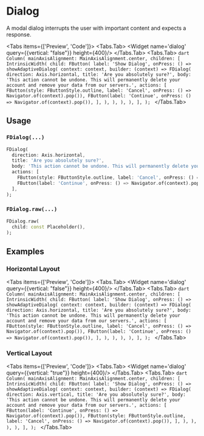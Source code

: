 
# Dialog
A modal dialog interrupts the user with important content and expects a response.

<Tabs items={['Preview', 'Code']}>
  <Tabs.Tab>
    <Widget name='dialog' query={{vertical: "false"}} height={400}/>
  </Tabs.Tab>
  <Tabs.Tab>
    ```dart
    Column(
      mainAxisAlignment: MainAxisAlignment.center,
      children: [
        IntrinsicWidth(
          child: FButton(
            label: 'Show Dialog',
            onPress: () => showAdaptiveDialog(
              context: context,
              builder: (context) => FDialog(
                direction: Axis.horizontal,
                title: 'Are you absolutely sure?',
                body: 'This action cannot be undone. This will permanently delete your account and remove your data from our servers.',
                actions: [
                  FButton(style: FButtonStyle.outline, label: 'Cancel', onPress: () => Navigator.of(context).pop()),
                  FButton(label: 'Continue', onPress: () => Navigator.of(context).pop()),
                ],
              ),
            ),
          ),
        ),
      ],
    );
    ```
  </Tabs.Tab>
</Tabs>

## Usage

### `FDialog(...)`

```dart
FDialog(
  direction: Axis.horizontal,
  title: 'Are you absolutely sure?',
  body: 'This action cannot be undone. This will permanently delete your account and remove your data from our servers.',
  actions: [
    FButton(style: FButtonStyle.outline, label: 'Cancel', onPress: () => Navigator.of(context).pop()),
    FButton(label: 'Continue', onPress: () => Navigator.of(context).pop()),
  ],
);
```

### `FDialog.raw(...)`

```dart
FDialog.raw(
  child: const Placeholder(),
);
```

## Examples

### Horizontal Layout
<Tabs items={['Preview', 'Code']}>
  <Tabs.Tab>
    <Widget name='dialog' query={{vertical: "false"}} height={400}/>
  </Tabs.Tab>
  <Tabs.Tab>
    ```dart
    Column(
      mainAxisAlignment: MainAxisAlignment.center,
      children: [
        IntrinsicWidth(
          child: FButton(
            label: 'Show Dialog',
            onPress: () => showAdaptiveDialog(
              context: context,
              builder: (context) => FDialog(
                direction: Axis.horizontal,
                title: 'Are you absolutely sure?',
                body: 'This action cannot be undone. This will permanently delete your account and remove your data from our servers.',
                actions: [
                  FButton(style: FButtonStyle.outline, label: 'Cancel', onPress: () => Navigator.of(context).pop()),
                  FButton(label: 'Continue', onPress: () => Navigator.of(context).pop()),
                ],
              ),
            ),
          ),
        ),
      ],
    );
    ```
  </Tabs.Tab>
</Tabs>

### Vertical Layout

<Tabs items={['Preview', 'Code']}>
  <Tabs.Tab>
    <Widget name='dialog' query={{vertical: "true"}} height={400}/>
  </Tabs.Tab>
  <Tabs.Tab>
      ```dart
      Column(
        mainAxisAlignment: MainAxisAlignment.center,
        children: [
          IntrinsicWidth(
            child: FButton(
              label: 'Show Dialog',
              onPress: () => showAdaptiveDialog(
                context: context,
                builder: (context) => FDialog(
                  direction: Axis.vertical,
                  title: 'Are you absolutely sure?',
                  body: 'This action cannot be undone. This will permanently delete your account and remove your data from our servers.',
                  actions: [
                    FButton(label: 'Continue', onPress: () => Navigator.of(context).pop()),
                    FButton(style: FButtonStyle.outline, label: 'Cancel', onPress: () => Navigator.of(context).pop()),
                  ],
                ),
              ),
            ),
          ),
        ],
      );
      ```
  </Tabs.Tab>
</Tabs>
